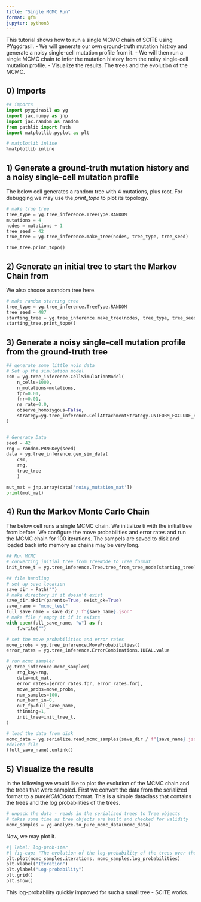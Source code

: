 ```yaml
---
title: "Single MCMC Run"
format: gfm
jupyter: python3
---
```


This tutorial shows how to run a single MCMC chain of SCITE using PYggdrasil. 
- We will generate our own ground-truth mutation histroy and generate a noisy single-cell mutation profile from it.
- We will then run a single MCMC chain to infer the mutation history from the noisy single-cell mutation profile.
- Visualize the results. The trees and the evolution of the MCMC.

## 0) Imports
```python
## imports
import pyggdrasil as yg
import jax.numpy as jnp
import jax.random as random
from pathlib import Path
import matplotlib.pyplot as plt

# matplotlib inline
%matplotlib inline 
```

## 1) Generate a ground-truth mutation history and a noisy single-cell mutation profile
The below cell generates a random tree with 4 mutations, plus root. For debugging we may use the _print_topo_ to plot its topology.
```python
# make true tree
tree_type = yg.tree_inference.TreeType.RANDOM
mutations = 4
nodes = mutations + 1
tree_seed = 42
true_tree = yg.tree_inference.make_tree(nodes, tree_type, tree_seed) 

true_tree.print_topo()
```

## 2) Generate an initial tree to start the Markov Chain from
We also choose a random tree here. 

```python
# make random starting tree
tree_type = yg.tree_inference.TreeType.RANDOM
tree_seed = 487
starting_tree = yg.tree_inference.make_tree(nodes, tree_type, tree_seed)
starting_tree.print_topo()
```

## 3) Generate a noisy single-cell mutation profile from the ground-truth tree

```python
## generate some little nois data
# Set up the simulation model
csm = yg.tree_inference.CellSimulationModel(
    n_cells=1000,
    n_mutations=mutations,
    fpr=0.01,
    fnr=0.01,
    na_rate=0.0,
    observe_homozygous=False,
    strategy=yg.tree_inference.CellAttachmentStrategy.UNIFORM_EXCLUDE_ROOT,
)


# Generate Data
seed = 42
rng = random.PRNGKey(seed)
data = yg.tree_inference.gen_sim_data(
    csm,
    rng,
    true_tree
    )

mut_mat = jnp.array(data['noisy_mutation_mat'])
print(mut_mat)
```

## 4) Run the Markov Monte Carlo Chain
The below cell runs a single MCMC chain. We initialize ti with the initial tree from before.
We configure the move probabilities and error rates and run the MCMC chain for 100 iterations.
The sampels are saved to disk and loaded back into memory as chains may be very long.

```python
## Run MCMC
# converting initial tree from TreeNode to Tree format
init_tree_t = yg.tree_inference.Tree.tree_from_tree_node(starting_tree)

## file handling
# set up save location
save_dir = Path("")
# make directory if it doesn't exist
save_dir.mkdir(parents=True, exist_ok=True)
save_name = "mcmc_test"
full_save_name = save_dir / f"{save_name}.json"
# make file / empty it if it exists
with open(full_save_name, "w") as f:
    f.write("")

# set the move probabilities and error rates
move_probs = yg.tree_inference.MoveProbabilities()
error_rates = yg.tree_inference.ErrorCombinations.IDEAL.value

# run mcmc sampler
yg.tree_inference.mcmc_sampler(
    rng_key=rng,
    data=mut_mat,
    error_rates=(error_rates.fpr, error_rates.fnr),
    move_probs=move_probs,
    num_samples=100,
    num_burn_in=0,
    out_fp=full_save_name,
    thinning=1,
    init_tree=init_tree_t,
)

# load the data from disk
mcmc_data = yg.serialize.read_mcmc_samples(save_dir / f"{save_name}.json")
#delete file
(full_save_name).unlink()
```

## 5) Visualize the results
In the following we would like to plot the evolution of the MCMC chain and the trees that were sampled.
First we convert the data from the serialized format to a _pureMCMCdata_ format. This is a simple dataclass that contains the trees and the log probabilities of the trees.

```python
# unpack the data - reads in the serialized trees to Tree objects
# takes some time as tree objects are built and checked for validity
mcmc_samples = yg.analyze.to_pure_mcmc_data(mcmc_data)
```

Now, we may plot it.

```python
#| label: log-prob-iter
#| fig-cap: "The evolution of the log-probability of the trees over the MCMC iterations."
plt.plot(mcmc_samples.iterations, mcmc_samples.log_probabilities)
plt.xlabel("Iteration")
plt.ylabel("Log-probability")
plt.grid()
plt.show()
```

This log-probability quickly improved for such a small tree - SCITE works.

